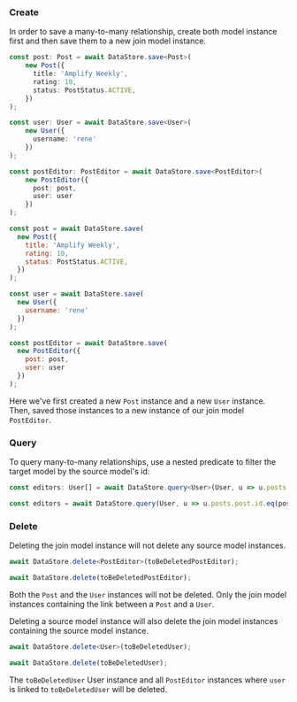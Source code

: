 ### Create

In order to save a many-to-many relationship, create both model instance first and then save them to a new join model instance.

<BlockSwitcher>
<Block name="TypeScript">

```ts
const post: Post = await DataStore.save<Post>(
	new Post({
	  title: 'Amplify Weekly',
	  rating: 10,
	  status: PostStatus.ACTIVE,
	})
);

const user: User = await DataStore.save<User>(
	new User({
	  username: 'rene'
	})
);

const postEditor: PostEditor = await DataStore.save<PostEditor>(
	new PostEditor({
	  post: post,
	  user: user
	})
);
```

</Block>
<Block name="JavaScript">

```js
const post = await DataStore.save(
  new Post({
    title: 'Amplify Weekly',
    rating: 10,
    status: PostStatus.ACTIVE,
  })
);

const user = await DataStore.save(
  new User({
    username: 'rene'
  })
);

const postEditor = await DataStore.save(
  new PostEditor({
    post: post,
    user: user
  })
);
```

</Block>
</BlockSwitcher>

Here we've first created a new `Post` instance and a new `User` instance. Then, saved those instances to a new instance of our join model `PostEditor`.

### Query

To query many-to-many relationships, use a nested predicate to filter the target model by the source model's id:

<BlockSwitcher>
<Block name="TypeScript">

```ts
const editors: User[] = await DataStore.query<User>(User, u => u.posts.post.id.eq(post.id));
```

</Block>
<Block name="JavaScript">

```js
const editors = await DataStore.query(User, u => u.posts.post.id.eq(post.id));
```

</Block>
</BlockSwitcher>

### Delete

Deleting the join model instance will not delete any source model instances.

<BlockSwitcher>
<Block name="TypeScript">

```ts
await DataStore.delete<PostEditor>(toBeDeletedPostEditor);
```

</Block>
<Block name="JavaScript">

```js
await DataStore.delete(toBeDeletedPostEditor);
```

</Block>
</BlockSwitcher>

Both the `Post` and the `User` instances will not be deleted. Only the join model instances containing the link between a `Post` and a `User`.

Deleting a source model instance will also delete the join model instances containing the source model instance.

<BlockSwitcher>
<Block name="TypeScript">

```ts
await DataStore.delete<User>(toBeDeletedUser);
```

</Block>
<Block name="JavaScript">

```js
await DataStore.delete(toBeDeletedUser);
```

</Block>
</BlockSwitcher>

The `toBeDeletedUser` User instance and all `PostEditor` instances where `user` is linked to `toBeDeletedUser` will be deleted.

